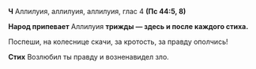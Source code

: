 **Ч** Аллилуия, аллилуия, аллилуия, глас 4 **(Пс 44:5, 8)**

**Народ припевает** Аллилуия **трижды — здесь и после каждого стиха.**

Поспеши, на колеснице скачи, за кротость, за правду ополчись!

**Стих** Возлюбил ты правду и возненавидел зло.

